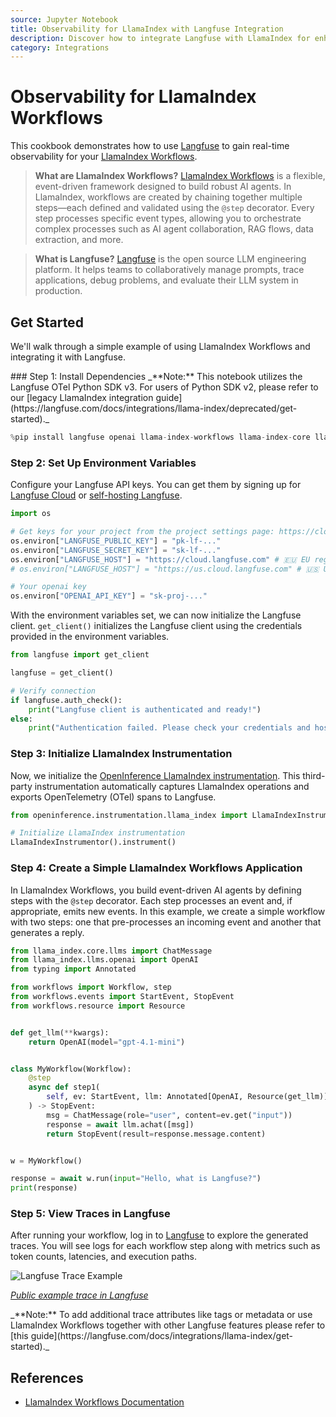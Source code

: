 ```yaml
---
source: Jupyter Notebook
title: Observability for LlamaIndex with Langfuse Integration
description: Discover how to integrate Langfuse with LlamaIndex for enhanced LLM application monitoring, debugging, and tracing. Improve your AI development workflow today.
category: Integrations
---
```


# Observability for LlamaIndex Workflows

This cookbook demonstrates how to use [Langfuse](https://langfuse.com) to gain real-time observability for your [LlamaIndex Workflows](https://docs.llamaindex.ai/en/stable/module_guides/workflow/).

> **What are LlamaIndex Workflows?** [LlamaIndex Workflows](https://docs.llamaindex.ai/en/stable/module_guides/workflow/) is a flexible, event-driven framework designed to build robust AI agents. In LlamaIndex, workflows are created by chaining together multiple steps—each defined and validated using the `@step` decorator. Every step processes specific event types, allowing you to orchestrate complex processes such as AI agent collaboration, RAG flows, data extraction, and more.

> **What is Langfuse?** [Langfuse](https://langfuse.com) is the open source LLM engineering platform. It helps teams to collaboratively manage prompts, trace applications, debug problems, and evaluate their LLM system in production.

## Get Started

We'll walk through a simple example of using LlamaIndex Workflows and integrating it with Langfuse.

<Steps>
### Step 1: Install Dependencies

<Callout type="info" emoji="⚠️">
  _**Note:** This notebook utilizes the Langfuse OTel Python SDK v3. For users
  of Python SDK v2, please refer to our [legacy LlamaIndex integration
  guide](https://langfuse.com/docs/integrations/llama-index/deprecated/get-started)._
</Callout>

```python
%pip install langfuse openai llama-index-workflows llama-index-core llama-index-llms-openai openinference-instrumentation-llama_index llama-index-instrumentation
```

### Step 2: Set Up Environment Variables

Configure your Langfuse API keys. You can get them by signing up for [Langfuse Cloud](https://cloud.langfuse.com) or [self-hosting Langfuse](https://langfuse.com/self-hosting).

```python
import os

# Get keys for your project from the project settings page: https://cloud.langfuse.com
os.environ["LANGFUSE_PUBLIC_KEY"] = "pk-lf-..."
os.environ["LANGFUSE_SECRET_KEY"] = "sk-lf-..."
os.environ["LANGFUSE_HOST"] = "https://cloud.langfuse.com" # 🇪🇺 EU region
# os.environ["LANGFUSE_HOST"] = "https://us.cloud.langfuse.com" # 🇺🇸 US region

# Your openai key
os.environ["OPENAI_API_KEY"] = "sk-proj-..."
```

With the environment variables set, we can now initialize the Langfuse client. `get_client()` initializes the Langfuse client using the credentials provided in the environment variables.

```python
from langfuse import get_client

langfuse = get_client()

# Verify connection
if langfuse.auth_check():
    print("Langfuse client is authenticated and ready!")
else:
    print("Authentication failed. Please check your credentials and host.")

```

### Step 3: Initialize LlamaIndex Instrumentation

Now, we initialize the [OpenInference LlamaIndex instrumentation](https://docs.arize.com/phoenix/tracing/integrations-tracing/llamaindex). This third-party instrumentation automatically captures LlamaIndex operations and exports OpenTelemetry (OTel) spans to Langfuse.

```python
from openinference.instrumentation.llama_index import LlamaIndexInstrumentor

# Initialize LlamaIndex instrumentation
LlamaIndexInstrumentor().instrument()
```

### Step 4: Create a Simple LlamaIndex Workflows Application

In LlamaIndex Workflows, you build event-driven AI agents by defining steps with the `@step` decorator. Each step processes an event and, if appropriate, emits new events. In this example, we create a simple workflow with two steps: one that pre-processes an incoming event and another that generates a reply.

```python
from llama_index.core.llms import ChatMessage
from llama_index.llms.openai import OpenAI
from typing import Annotated

from workflows import Workflow, step
from workflows.events import StartEvent, StopEvent
from workflows.resource import Resource


def get_llm(**kwargs):
    return OpenAI(model="gpt-4.1-mini")


class MyWorkflow(Workflow):
    @step
    async def step1(
        self, ev: StartEvent, llm: Annotated[OpenAI, Resource(get_llm)]
    ) -> StopEvent:
        msg = ChatMessage(role="user", content=ev.get("input"))
        response = await llm.achat([msg])
        return StopEvent(result=response.message.content)


w = MyWorkflow()
```

```python
response = await w.run(input="Hello, what is Langfuse?")
print(response)
```

### Step 5: View Traces in Langfuse

After running your workflow, log in to [Langfuse](https://cloud.langfuse.com) to explore the generated traces. You will see logs for each workflow step along with metrics such as token counts, latencies, and execution paths.

![Langfuse Trace Example](https://langfuse.com/images/cookbook/integration-llamaindex-workflows/llamaindex-workflows-example-trace.png)

_[Public example trace in Langfuse](https://cloud.langfuse.com/project/cloramnkj0002jz088vzn1ja4/traces/e0987dce85c8c49602030599b84e77e8?timestamp=2025-07-01T09%3A42%3A54.701Z&display=details)_

</Steps>

<Callout type="info" emoji="ℹ️">
  _**Note:** To add additional trace attributes like tags or metadata or use
  LlamaIndex Workflows together with other Langfuse features please refer to
  [this guide](https://langfuse.com/docs/integrations/llama-index/get-started)._
</Callout>


<LearnMore />

## References

- [LlamaIndex Workflows Documentation](https://docs.llamaindex.ai/en/stable/module_guides/workflow/)
